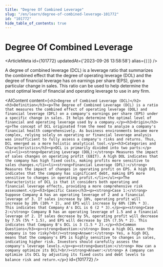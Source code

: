 ```yaml
---
title: "Degree Of Combined Leverage"
slug: "/en/learn/degree-of-combined-leverage-101772"
id: "101772"
hide_table_of_contents: true
---
```



# Degree Of Combined Leverage

<ArticleMeta id={101772} updatedAt={'2023-09-26 13:58:58'} alias={`[]`} />
<div className='border-solid border-b border-t-0 my-4 border-[var(--ifm-color-gray-300)]' />

A degree of combined leverage (DCL) is a leverage ratio that summarizes the combined effect that the degree of operating leverage (DOL) and the degree of financial leverage has on earnings per share (EPS), given a particular change in sales. This ratio can be used to help determine the most optimal level of financial and operating leverage to use in any firm.

<AIContent content={`<h2>Degree of Combined Leverage (DCL)</h2><h3>Definition</h3><p>The Degree of Combined Leverage (DCL) is a ratio that measures the combined effect of operating leverage (DOL) and financial leverage (DFL) on a company's earnings per share (EPS) under a specific change in sales. It helps determine the optimal level of financial and operating leverage used by a company.</p><h3>Origin</h3><p>The concept of DCL originated from the need to analyze a company's financial health comprehensively. As business environments became more complex, relying solely on operating or financial leverage analysis was insufficient to fully assess a company's risks and returns. Thus, DCL emerged as a more holistic analytical tool.</p><h3>Categories and Characteristics</h3><p>DCL is primarily divided into two parts:</p><ul><li><strong>Operating Leverage (DOL):</strong> Measures the impact of sales changes on operating profit (EBIT). A high DOL indicates that the company has high fixed costs, making profits more sensitive to sales changes.</li><li><strong>Financial Leverage (DFL):</strong> Measures the impact of changes in operating profit on EPS. A high DFL indicates that the company has significant debt, making EPS more sensitive to changes in operating profit.</li></ul><p>The characteristic of DCL is that it considers both operating and financial leverage effects, providing a more comprehensive risk assessment.</p><h3>Specific Cases</h3><p><strong>Case 1:</strong> Suppose Company A has an operating leverage of 2 and a financial leverage of 3. If sales increase by 10%, operating profit will increase by 20% (10% * 2), and EPS will increase by 60% (20% * 3). This indicates that Company A's DCL is 6 (2 * 3).</p><p><strong>Case 2:</strong> Company B has an operating leverage of 1.5 and a financial leverage of 2. If sales decrease by 5%, operating profit will decrease by 7.5% (5% * 1.5), and EPS will decrease by 15% (7.5% * 2). This indicates that Company B's DCL is 3 (1.5 * 2).</p><h3>Common Questions</h3><p><strong>Question:</strong> Does a high DCL mean the company is too risky?<br/><strong>Answer:</strong> Yes, a high DCL means that the company's EPS is highly sensitive to changes in sales, indicating higher risk. Investors should carefully assess the company's leverage levels.</p><p><strong>Question:</strong> How can a company optimize its DCL?<br/><strong>Answer:</strong> A company can optimize its DCL by adjusting its fixed costs and debt levels to balance risk and return.</p>`} id={101772} />

